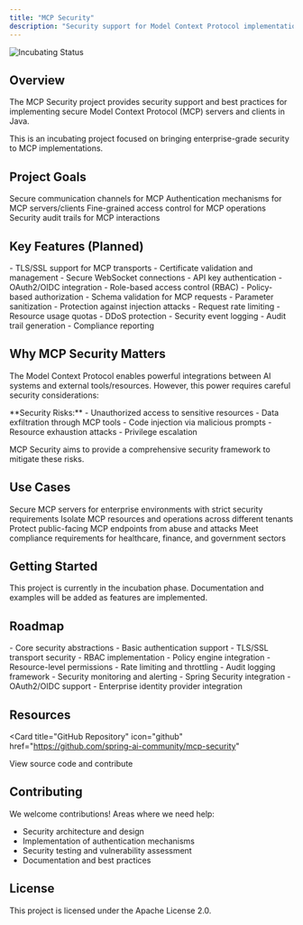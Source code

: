 ```yaml
---
title: "MCP Security"
description: "Security support for Model Context Protocol implementations"
---
```


<img
  src="https://img.shields.io/badge/Status-Incubating-blue"
  alt="Incubating Status"
/>

## Overview

The MCP Security project provides security support and best practices for implementing secure Model Context Protocol (MCP) servers and clients in Java.

<Note>
This is an incubating project focused on bringing enterprise-grade security to MCP implementations.
</Note>

## Project Goals

<CardGroup cols={2}>
  <Card title="Secure Transport" icon="lock">
    Secure communication channels for MCP
  </Card>
  <Card title="Authentication" icon="key">
    Authentication mechanisms for MCP servers/clients
  </Card>
  <Card title="Authorization" icon="shield-halved">
    Fine-grained access control for MCP operations
  </Card>
  <Card title="Audit Logging" icon="file-shield">
    Security audit trails for MCP interactions
  </Card>
</CardGroup>

## Key Features (Planned)

<AccordionGroup>
  <Accordion title="Transport Security">
    - TLS/SSL support for MCP transports
    - Certificate validation and management
    - Secure WebSocket connections
  </Accordion>

  <Accordion title="Authentication & Authorization">
    - API key authentication
    - OAuth2/OIDC integration
    - Role-based access control (RBAC)
    - Policy-based authorization
  </Accordion>

  <Accordion title="Input Validation & Sanitization">
    - Schema validation for MCP requests
    - Parameter sanitization
    - Protection against injection attacks
  </Accordion>

  <Accordion title="Rate Limiting & Throttling">
    - Request rate limiting
    - Resource usage quotas
    - DDoS protection
  </Accordion>

  <Accordion title="Audit & Compliance">
    - Security event logging
    - Audit trail generation
    - Compliance reporting
  </Accordion>
</AccordionGroup>

## Why MCP Security Matters

The Model Context Protocol enables powerful integrations between AI systems and external tools/resources. However, this power requires careful security considerations:

<Warning>
**Security Risks:**
- Unauthorized access to sensitive resources
- Data exfiltration through MCP tools
- Code injection via malicious prompts
- Resource exhaustion attacks
- Privilege escalation
</Warning>

MCP Security aims to provide a comprehensive security framework to mitigate these risks.

## Use Cases

<Steps>
  <Step title="Enterprise MCP Servers">
    Secure MCP servers for enterprise environments with strict security requirements
  </Step>
  <Step title="Multi-tenant Systems">
    Isolate MCP resources and operations across different tenants
  </Step>
  <Step title="Public MCP Services">
    Protect public-facing MCP endpoints from abuse and attacks
  </Step>
  <Step title="Regulated Industries">
    Meet compliance requirements for healthcare, finance, and government sectors
  </Step>
</Steps>

## Getting Started

<Info>
This project is currently in the incubation phase. Documentation and examples will be added as features are implemented.
</Info>

## Roadmap

<Steps>
  <Step title="Phase 1: Foundation">
    - Core security abstractions
    - Basic authentication support
    - TLS/SSL transport security
  </Step>
  <Step title="Phase 2: Authorization">
    - RBAC implementation
    - Policy engine integration
    - Resource-level permissions
  </Step>
  <Step title="Phase 3: Advanced Features">
    - Rate limiting and throttling
    - Audit logging framework
    - Security monitoring and alerting
  </Step>
  <Step title="Phase 4: Integration">
    - Spring Security integration
    - OAuth2/OIDC support
    - Enterprise identity provider integration
  </Step>
</Steps>

## Resources

<Card
  title="GitHub Repository"
  icon="github"
  href="https://github.com/spring-ai-community/mcp-security"
>
  View source code and contribute
</Card>

## Contributing

We welcome contributions! Areas where we need help:

- Security architecture and design
- Implementation of authentication mechanisms
- Security testing and vulnerability assessment
- Documentation and best practices

## License

This project is licensed under the Apache License 2.0.
